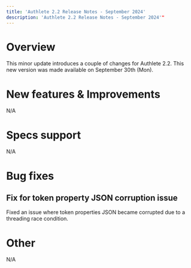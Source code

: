 ```yaml
---
title: 'Authlete 2.2 Release Notes - September 2024'
description: 'Authlete 2.2 Release Notes - September 2024'"
---
```


# Overview

This minor update introduces a couple of changes for Authlete 2.2.
This new version was made available on September 30th (Mon).

# New features & Improvements

N/A

# Specs support

N/A

# Bug fixes

## Fix for token property JSON corruption issue

Fixed an issue where token properties JSON became corrupted due to a threading race condition.

# Other

N/A

